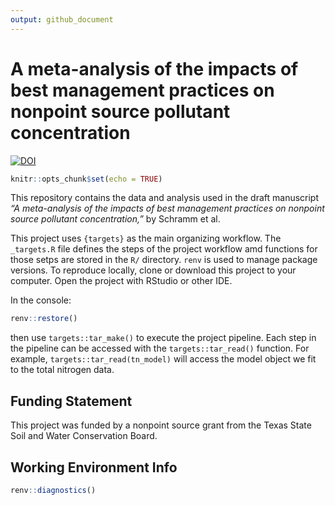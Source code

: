 ```yaml
---
output: github_document
---
```


# A  meta-analysis  of  the  impacts  of  best management  practices  on  nonpoint  source pollutant  concentration

[![DOI](https://zenodo.org/badge/DOI/10.5281/zenodo.10795231.svg)](https://doi.org/10.5281/zenodo.10795231)

```r
knitr::opts_chunk$set(echo = TRUE)
```

This repository contains the data and analysis used in the draft manuscript *"A  meta-analysis  of  the  impacts  of  best management  practices  on  nonpoint  source pollutant  concentration,"* by Schramm et al.

This project uses `{targets}` as the main organizing workflow. The `_targets.R` file defines the steps of the project workflow amd functions for those setps are stored in the `R/` directory. `renv` is used to manage package versions. To reproduce locally, clone or download this project to your computer. Open the project with RStudio or other IDE.

In the console:

```r
renv::restore()
```

then use `targets::tar_make()` to execute the project pipeline. Each step in the pipeline can be accessed with the `targets::tar_read()` function. For example, `targets::tar_read(tn_model)` will access the model object we fit to the total nitrogen data.

## Funding Statement

This project was funded by a nonpoint source grant from the Texas State Soil and Water Conservation Board.

## Working Environment Info

```r
renv::diagnostics()
```